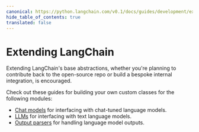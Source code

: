 ```yaml
---
canonical: https://python.langchain.com/v0.1/docs/guides/development/extending_langchain
hide_table_of_contents: true
translated: false
---
```


# Extending LangChain

Extending LangChain's base abstractions, whether you're planning to contribute back to the open-source repo or build a bespoke internal integration, is encouraged.

Check out these guides for building your own custom classes for the following modules:

- [Chat models](/docs/modules/model_io/chat/custom_chat_model) for interfacing with chat-tuned language models.
- [LLMs](/docs/modules/model_io/llms/custom_llm) for interfacing with text language models.
- [Output parsers](/docs/modules/model_io/output_parsers/custom) for handling language model outputs.